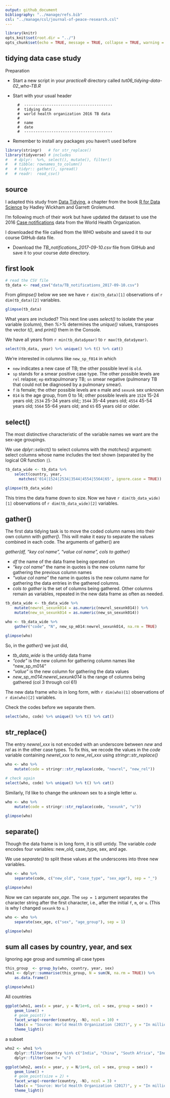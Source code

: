 ```yaml
---
output: github_document
bibliography: "../manage/refs.bib" 
csl: "../manage/csl/journal-of-peace-research.csl"
---
```


```r
library(knitr)
opts_knit$set(root.dir = "../")
opts_chunk$set(echo = TRUE, message = TRUE, collapse = TRUE, warning = TRUE, cache = TRUE, cache.path = "tut-08-cache/02-", fig.path = "tut-08-images/02-")
```


## tidying data case study

Preparation 

- Start a new script in your *practiceR* directory called *tut06_tidying-data-02_who-TB.R*  
- Start with your usual header  
  
        #  ---------------------------------------  
        #  tidying data
        #  world health organization 2016 TB data
        #  
        #  name  
        #  date  
        #  ---------------------------------------  

- Remember to install any packages you haven't used before  
  
```r
library(stringr)   # for str_replace()
library(tidyverse) # includes
#   # dplyr:  %>%, select(), mutate(), filter()
#   # tibble: rownames_to_column()
#   # tidyr:: gather(), spread()
#   # readr:  read_csv()

```





## source 

I adapted this study from [Data Tidying](http://garrettgman.github.io/tidying/), a chapter from the book [R for Data  Science](http://shop.oreilly.com/product/0636920034407.do) by Hadley Wickham and Garrett Grolemund. 

I'm following much of their work but have updated the dataset to use the 2016 [Case notifications](http://www.who.int/tb/country/data/download/en/) data from the World Health Organization. 

I downloaded the file called  from the WHO website and saved it to our course GitHub data file.
 
- Download the *TB_notifications_2017-09-10.csv* file from GitHub and save it to your course *data* directory. 





## first look

```r
# read the CSV file 
tb_data <- read_csv("data/TB_notifications_2017-09-10.csv")
```

From *glimpse()* below we see we have `r dim(tb_data)[1]` observations of `r dim(tb_data)[2]` variables. 

```r
glimpse(tb_data)
```

What years are included? This next line uses *select()* to isolate the year variable (column), then *%>%* determines the *unique()* values, transposes the vector *t()*, and *print()* them in the Console. 

We have all years from `r min(tb_data$year)` to `r max(tb_data$year)`. 

```r
select(tb_data, year) %>% unique() %>% t() %>% cat()
```


We're interested in columns like `new_sp_f014` in which

- `new` indicates a new case of TB; the other possible level is `old`.  
- `sp` stands for a smear positive case type. The other possible levels are `rel` relapse; `ep`  extrapulmonary TB; `sn` smear negative (pulmonary TB that could not be diagnosed by a pulmonary smear). 
- `f` is female; the other possible levels are `m` male and `sexunk` sex unknown  
- `014` is the age group, from 0 to 14; other possible levels are `1524` 15-24 years old; `2534` 25-34 years old;; `3544` 35-44 years old;  `4554` 45-54 years old; `5564` 55-64 years old; and `65` 65 years old or older.


## select() 

The most distinctive characteristic of the variable names we want are the sex-age groupings. 

We use *dplyr::select()* to select columns with the *matches()* argument: select columns whose name includes the text shown (separated by the logical OR function `|`).    

```r
tb_data_wide <- tb_data %>% 
	select(country, year, 
	  matches('014|1524|2534|3544|4554|5564|65', ignore.case = TRUE))

glimpse(tb_data_wide)
```

This trims the data frame down to size. Now we have `r dim(tb_data_wide)[1]` observations of `r dim(tb_data_wide)[2]` variables.





## gather() 

The first data tidying task is to move the coded column names into their own column with *gather()*. This will make it easy to separate the values combined in each code. The arguments of gather() are

*gather(df, "key col name", "value col name", cols to gather)*  

- *df* the name of the data frame being operated on  
- *"key col name"* the name in quotes is the new column name for gathering the previous column names  
- *"value col name"* the name in quotes is the new column name for gathering the data entries in the gathered columns.  
- *cols to gather* is the set of columns being gathered. Other columns remain as variables, repeated in the new data frame as often as needed.  

```r
tb_data_wide <- tb_data_wide %>% 
	mutate(newrel_sexunk014 = as.numeric(newrel_sexunk014)) %>% 
	mutate(new_sn_sexunk014 = as.numeric(new_sn_sexunk014))

who <- tb_data_wide %>%
	gather("code", "N", new_sp_m014:newrel_sexunk014, na.rm = TRUE)

glimpse(who)
```

So, in the *gather()* we just did, 

- *tb_data_wide* is the untidy data frame  
- *"code"* is the new column for gathering column names like  "new_sp_m014"  
- *"value"* is the new column for gathering the data values  
- *new_sp_m014:newrel_sexunk014* is the range of columns being gathered (col 3 through col 61)   

The new data frame *who* is in long form, with  `r dim(who)[1]` observations of `r dim(who)[2]` variables.

Check the codes before we separate them.

```r
select(who, code) %>% unique() %>% t() %>% cat()
```




## str_replace() 

The entry *newrel_xxx* is not encoded with an underscore between *new* and *rel* as in the other case types. To fix this, we recode the values in the *code* variable containing *newrel_xxx* to *new_rel_xxx* using *stringr::str_replace()* 


```r
who <- who %>% 
	mutate(code = stringr::str_replace(code, "newrel", "new_rel"))

# check again
select(who, code) %>% unique() %>% t() %>% cat()
```

Similarly, I'd like to change the unknown sex to a single letter *u*. 


```r
who <- who %>% 
	mutate(code = stringr::str_replace(code, "sexunk", "u"))

glimpse(who)
```




## separate() 

Though the data frame is in long form, it is still untidy. The variable *code* encodes four variables:  new_old, case_type, sex, and age. 

We use *separate()* to split these values at the underscores into three new variables. 

```r
who <- who %>% 
	separate(code, c("new_old", "case_type", "sex_age"), sep = "_")

glimpse(who)
```


Now we can separate *sex_age*. The `sep = 1` argument separates the character string after the first character, i.e., after the initial `f`, `m`, or `u`. (This is why I changed `sexunk` to `u`. ) 

```r
who <- who %>% 
	separate(sex_age, c("sex", "age_group"), sep = 1)

glimpse(who)
```


## sum all cases by country, year, and sex

Ignoring age group and summing all case types

```r
this_group  <- group_by(who, country, year, sex)
who1 <- dplyr::summarise(this_group, N = sum(N, na.rm = TRUE)) %>%
	as.data.frame()

glimpse(who1)
```


All countries

```r
ggplot(who1, aes(x = year, y = N/1e+6, col = sex, group = sex)) +
	geom_line() +
	# geom_point() +
	facet_wrap(~reorder(country, -N), ncol = 10) +
	labs(x = "Source: World Health Organization (2017)", y = "In millions", title = "Number of annual cases of TB") +
	theme_light()
```


a subset 

```r
who2 <- who1 %>% 
	dplyr::filter(country %in% c("India", "China", "South Africa", "Indonesia", "Bangladesh", "Germany", "United States of America", "Mexico", "Russian Federation")) %>% 
	dplyr::filter(sex != "u")

ggplot(who2, aes(x = year, y = N/1e+6, col = sex, group = sex)) +
	geom_line() +
	# geom_point(size = 2) +
	facet_wrap(~reorder(country, -N), ncol = 3) +
	labs(x = "Source: World Health Organization (2017)", y = "In millions", title = "Number of annual cases of TB") +
	theme_light()
```

